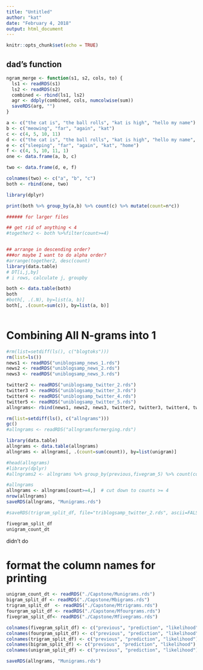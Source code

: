 ```yaml
---
title: "Untitled"
author: "kat"
date: "February 4, 2018"
output: html_document
---
```


```r
knitr::opts_chunk$set(echo = TRUE)
```


## dad's function
```r


ngram_merge <- function(s1, s2, cols, to) {
  ls1 <- readRDS(s1)
  ls2 <- readRDS(s2)
  combined <- rbind(ls1, ls2)
  agr <- ddply(combined, cols, numcolwise(sum))
  saveRDS(arg, "")
}


```

```r

a <- c("the cat is", "the ball rolls", "kat is high", "hello my name")
b <- c("meowing", "far", "again", "kat")
c <- c(4, 5, 10, 11)
d <- c("the cat is", "the ball rolls", "kat is high", "hello my name", "the dog goes")
e <- c("sleeping", "far", "again", "kat", "home")
f <- c(4, 5, 10, 11, 1)
one <- data.frame(a, b, c)

two <- data.frame(d, e, f)

colnames(two) <- c("a", "b", "c")
both <- rbind(one, two)

library(dplyr)

print(both %>% group_by(a,b) %>% count(c) %>% mutate(count=n*c))

###### for larger files

## get rid of anything < 4  
#together2 <- both %>%filter(count>=4)


## arrange in descending order? 
###or maybe I want to do alpha order?
#arrange(together2, desc(count)
library(data.table)
# DT[i,j,by]
# i rows, calculate j, groupby 

both <- data.table(both)
both
#both[, .(.N), by=list(a, b)]
both[, .(count=sum(c)), by=list(a, b)]
        

```

# Combining All N-grams into 1
```r
#rm(list=setdiff(ls(), c("blogtoks")))
rm(list=ls())
news1 <- readRDS("uniblogsamp_news_1.rds")
news2 <- readRDS("uniblogsamp_news_2.rds")
news3 <- readRDS("uniblogsamp_news_3.rds")

twitter2 <- readRDS("uniblogsamp_twitter_2.rds")
twitter3 <- readRDS("uniblogsamp_twitter_3.rds")
twitter4 <- readRDS("uniblogsamp_twitter_4.rds")
twitter5 <- readRDS("uniblogsamp_twitter_5.rds")
allngrams<- rbind(news1, news2, news3, twitter2, twitter3, twitter4, twitter5)

rm(list=setdiff(ls(), c("allngrams")))
gc()
#allngrams <- readRDS("allngramsformerging.rds")

```
```r

library(data.table)
allngrams <- data.table(allngrams)
allngrams <- allngrams[, .(count=sum(count)), by=list(unigram)]

#head(allngrams)
#library(dplyr)
#allngrams2 <- allngrams %>% group_by(previous,fivegram_5) %>% count(count) %>% mutate(count=n*count)

#allngrams
allngrams <- allngrams[count>=4,]  # cut down to counts >= 4
nrow(allngrams)
saveRDS(allngrams, "Munigrams.rds")

#saveRDS(trigram_split_df, file="triblogsamp_twitter_2.rds", ascii=FALSE)

```

```r
fivegram_split_df
unigram_count_dt
```

########## didn't do

# format the column names for printing
```r

unigram_count_dt <- readRDS("./Capstone/Munigrams.rds")
bigram_split_df <- readRDS("./Capstone/Mbigrams.rds")
trigram_split_df  <- readRDS("./Capstone/Mtrigrams.rds")
fourgram_split_df <- readRDS("./Capstone/Mfourgrams.rds")
fivegram_split_df<- readRDS("./Capstone/Mfivegrams.rds")

colnames(fivegram_split_df) <- c("previous", "prediction", "likelihood")
colnames(fourgram_split_df) <- c("previous", "prediction", "likelihood")
colnames(trigram_split_df) <- c("previous", "prediction", "likelihood")
colnames(bigram_split_df) <- c("previous", "prediction", "likelihood")
colnames(unigram_split_df) <- c("previous", "prediction", "likelihood")

saveRDS(allngrams, "Munigrams.rds")


```


